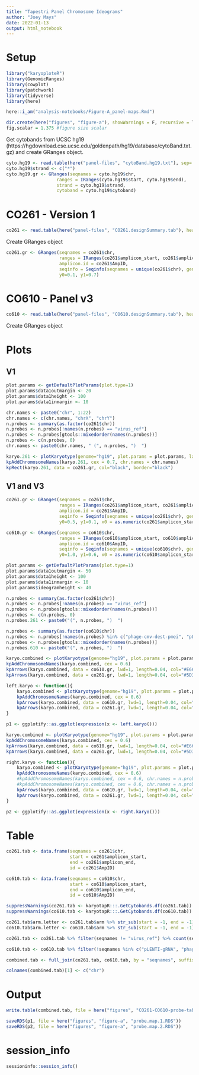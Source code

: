 ```yaml
---
title: "Tapestri Panel Chromosome Ideograms"
author: "Joey Mays"
date: 2022-01-13
output: html_notebook
---
```


# Setup

```r
library("karyoploteR")
library(GenomicRanges)
library(cowplot)
library(patchwork)
library(tidyverse)
library(here)
```

```r
here::i_am("analysis-notebooks/Figure-A_panel-maps.Rmd")
```

```r
dir.create(here("figures", "figure-a"), showWarnings = F, recursive = T)
fig.scalar = 1.375 #figure size scalar
```


Get cytobands from UCSC hg19 (https://hgdownload.cse.ucsc.edu/goldenpath/hg19/database/cytoBand.txt.gz) and create GRanges object.

```r
cyto.hg19 <- read.table(here("panel-files", "cytoBand.hg19.txt"), sep= '\t', skip = 1, col.names = c("chr", "start", "end", "cytoband", "gstain"))
cyto.hg19$strand <- c("*")
cyto.hg19.gr <- GRanges(seqnames = cyto.hg19$chr,
                   ranges = IRanges(cyto.hg19$start, cyto.hg19$end),
                   strand = cyto.hg19$strand,
                   cytoband = cyto.hg19$cytoband)
```

# CO261 - Version 1

```r
co261 <- read.table(here("panel-files", "CO261.designSummary.tab"), header = T, sep = '\t', fill = T)
```

Create GRanges object

```r
co261.gr <- GRanges(seqnames = co261$chr, 
                    ranges = IRanges(co261$amplicon_start, co261$amplicon_end), 
                    amplicon.id = co261$AmpID, 
                    seqinfo = Seqinfo(seqnames = unique(co261$chr), genome = "hg19"), 
                    y0=0.1, y1=0.7)
```

# CO610 - Panel v3

```r
co610 <- read.table(here("panel-files", "CO610.designSummary.tab"), header = T, sep = '\t', fill = T)
```

Create GRanges object

# Plots

## V1

```r
plot.params <- getDefaultPlotParams(plot.type=1)
plot.params$data1outmargin <- 20
plot.params$data1height <- 100
plot.params$data1inmargin <- 10
```

```r
chr.names <- paste0("chr", 1:22)
chr.names <- c(chr.names, "chrX", "chrY")
n.probes <- summary(as.factor(co261$chr))
n.probes <- n.probes[!names(n.probes) == "virus_ref"]
n.probes <- n.probes[gtools::mixedorder(names(n.probes))]
n.probes <- c(n.probes, 0)
chr.names <- paste0(chr.names, " (", n.probes, ")  ")
```

```r
karyo.261 <- plotKaryotype(genome="hg19", plot.params = plot.params, labels.plotter = NULL)
kpAddChromosomeNames(karyo.261, cex = 0.7, chr.names = chr.names)
kpRect(karyo.261, data = co261.gr, col="black", border="black")
```

## V1 and V3

```r
co261.gr <- GRanges(seqnames = co261$chr, 
                    ranges = IRanges(co261$amplicon_start, co261$amplicon_end), 
                    amplicon.id = co261$AmpID, 
                    seqinfo = Seqinfo(seqnames = unique(co261$chr), genome = "hg19"), 
                    y0=0.5, y1=0.1, x0 = as.numeric(co261$amplicon_start), x1 = as.numeric(co261$amplicon_start))
```

```r
co610.gr <- GRanges(seqnames = co610$chr, 
                    ranges = IRanges(co610$amplicon_start, co610$amplicon_end), 
                    amplicon.id = co610$AmpID, 
                    seqinfo = Seqinfo(seqnames = unique(co610$chr), genome = "hg19"), 
                    y0=1.0, y1=0.6, x0 = as.numeric(co610$amplicon_start), x1 = as.numeric(co610$amplicon_start))
```

```r
plot.params <- getDefaultPlotParams(plot.type=1)
plot.params$data1outmargin <- 50
plot.params$data1height <- 100
plot.params$data1inmargin <- 10
plot.params$ideogramheight <- 40
```

```r
n.probes <- summary(as.factor(co261$chr))
n.probes <- n.probes[!names(n.probes) == "virus_ref"]
n.probes <- n.probes[gtools::mixedorder(names(n.probes))]
n.probes <- c(n.probes, 0)
n.probes.261 <- paste0("(", n.probes, ")  ")

n.probes <- summary(as.factor(co610$chr))
n.probes <- n.probes[!names(n.probes) %in% c("phage-cmv-dest-pmei", "pLENTI-gRNA")]
n.probes <- n.probes[gtools::mixedorder(names(n.probes))]
n.probes.610 <- paste0("(", n.probes, ")  ")
```

```r
karyo.combined <- plotKaryotype(genome="hg19", plot.params = plot.params, labels.plotter = NULL, chromosomes = paste0("chr", 1:12))
kpAddChromosomeNames(karyo.combined, cex = 0.6)
kpArrows(karyo.combined, data = co610.gr, lwd=1, length=0.04, col="#E66100")
kpArrows(karyo.combined, data = co261.gr, lwd=1, length=0.04, col="#5D3A9B")
```

```r
left.karyo <- function(){
    karyo.combined <- plotKaryotype(genome="hg19", plot.params = plot.params, labels.plotter = NULL, chromosomes = paste0("chr", 1:12))
    kpAddChromosomeNames(karyo.combined, cex = 0.6)
    kpArrows(karyo.combined, data = co610.gr, lwd=1, length=0.04, col="#E66100")
    kpArrows(karyo.combined, data = co261.gr, lwd=1, length=0.04, col="#5D3A9B")
}

p1 <- ggplotify::as.ggplot(expression(x <- left.karyo()))
```

```r
karyo.combined <- plotKaryotype(genome="hg19", plot.params = plot.params, labels.plotter = NULL, chromosomes = paste0("chr", c(13:22, "X", "Y")))
kpAddChromosomeNames(karyo.combined, cex = 0.6)
kpArrows(karyo.combined, data = co610.gr, lwd=1, length=0.04, col="#E66100")
kpArrows(karyo.combined, data = co261.gr, lwd=1, length=0.04, col="#5D3A9B")
```

```r
right.karyo <- function(){
    karyo.combined <- plotKaryotype(genome="hg19", plot.params = plot.params, labels.plotter = NULL, chromosomes = paste0("chr", c(13:22, "X", "Y")))
    kpAddChromosomeNames(karyo.combined, cex = 0.6)
    #kpAddChromosomeNames(karyo.combined, cex = 0.6, chr.names = n.probes.261[13:24], xoffset = 0.035, yoffset = 46)
    #kpAddChromosomeNames(karyo.combined, cex = 0.6, chr.names = n.probes.610[13:24], xoffset = 0.035, yoffset = 95)
    kpArrows(karyo.combined, data = co610.gr, lwd=1, length=0.04, col="#E66100")
    kpArrows(karyo.combined, data = co261.gr, lwd=1, length=0.04, col="#5D3A9B")
}

p2 <- ggplotify::as.ggplot(expression(x <- right.karyo()))
```

# Table

```r
co261.tab <- data.frame(seqnames = co261$chr, 
                        start = co261$amplicon_start, 
                        end = co261$amplicon_end, 
                        id = co261$AmpID)

co610.tab <- data.frame(seqnames = co610$chr, 
                        start = co610$amplicon_start, 
                        end = co610$amplicon_end, 
                        id = co610$AmpID)

suppressWarnings(co261.tab <- karyotapR:::.GetCytobands.df(co261.tab))
suppressWarnings(co610.tab <- karyotapR:::.GetCytobands.df(co610.tab))

co261.tab$arm.letter <- co261.tab$arm %>% str_sub(start = -1, end = -1)
co610.tab$arm.letter <- co610.tab$arm %>% str_sub(start = -1, end = -1)

co261.tab <- co261.tab %>% filter(seqnames != "virus_ref") %>% count(seqnames, arm.letter) %>% pivot_wider(names_from = arm.letter, values_from = n) %>% replace_na(list(p=0, q=0)) %>% mutate(total = p + q)

co610.tab <- co610.tab %>% filter(!seqnames %in% c("pLENTI-gRNA", "phage-cmv-dest-pmei")) %>% count(seqnames, arm.letter) %>% pivot_wider(names_from = arm.letter, values_from = n) %>% replace_na(list(p=0, q=0)) %>% mutate(total = p + q)

combined.tab <- full_join(co261.tab, co610.tab, by = "seqnames", suffix = c(".v1", ".v2")) %>%  mutate(across(where(is.numeric), ~ replace_na(.x, 0)))

colnames(combined.tab)[1] <- c("chr")
```

# Output

```r
write.table(combined.tab, file = here("figures", "CO261-CO610-probe-table.txt"), row.names = F, col.names = T, quote = F, sep = '\t')
```

```r
saveRDS(p1, file = here("figures", "figure-a", "probe.map.1.RDS"))
saveRDS(p2, file = here("figures", "figure-a", "probe.map.2.RDS"))
```

# session_info

```r
sessioninfo::session_info()
```
